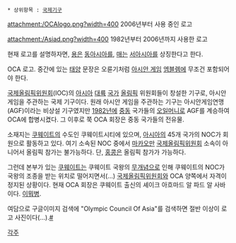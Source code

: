  * 상위항목 : [[국제기구]]

attachment:/OCAlogo.png?width=400
2006년부터 사용 중인 로고

attachment:/Asiad.png?width=400
1982년부터 2006년까지 사용한 로고

현재 로고를 설명하자면, [[용]]은 [[동아시아]]를, [[매#s-2|매]]는 [[서아시아]]를 상징한다고 한다.

OCA 로고. 중간에 있는 [[태양]] 문장은 오륜기처럼 [[아시안 게임]] [[엠블렘]]에 무조건 포함되어야 한다.

{{{+1 亞洲奧林匹剋理事會 / Olympic Council of Asia: '''OCA''' }}}

[[국제올림픽위원회]](IOC)의 [[아시아]] [[대륙]] [[국가#s-1|국가]] [[올림픽]] 위원회들이 창설한 기구로, 아시안 게임을 주관하는 국제 기구이다. 원래 아시안 게임을 주관하는 기구는 아시안게임연맹(AGF)이라는 비상설 기구였지만 [[1982년]]에 [[중동]] 국가들의 [[오일머니]]로 AGF를 계승하여 OCA에 합병시켰다. 그 이후로 쭉 OCA 회장은 중동 국가들의 전유물.

소재지는 [[쿠웨이트]]의 수도인 쿠웨이트시티에 있으며, [[아시아]]의 45개 국가의 NOC가 회원으로 활동하고 있다. 여기 소속된 NOC 중에서 [[마카오]]만 [[국제올림픽위원회]] 소속이 아니어서 올림픽 참가는 불가능하다. 단, [[홍콩]]은 올림픽 참가가 가능하다.

그런데 본부가 있는 [[쿠웨이트]]는 쿠웨이트 국왕의 [[무개념]]으로 인해 쿠웨이트의 NOC가 국왕의 조종을 받는 위치로 떨어지면서(…) [[국제올림픽위원회]]와 OCA 양쪽에서 자격이 정지된 상황이다. 현재 OCA 회장은 쿠웨이트 출신의 셰이크 아흐마드 알 파드 알 사바이다. [[이뭐병]].

여담으로 구글이미지 검색에 "Olympic Council Of Asia"를 검색하면 절반 이상이 로고 사진이다(…).[https://www.google.co.kr/search?q=Olympic+Council+of+Asia&newwindow=1&espv=2&biw=1920&bih=912&source=lnms&tbm=isch&sa=X&ei=j0UeVKf7McXM8gWw8IHwCQ&ved=0CAgQ_AUoAQ #]

[[각주]]
